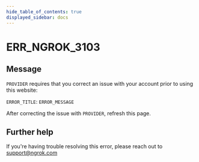 ```yaml
---
hide_table_of_contents: true
displayed_sidebar: docs
---
```



# ERR_NGROK_3103

## Message

`PROVIDER` requires that you correct an issue with your account prior to using this website:

`ERROR_TITLE`: `ERROR_MESSAGE`

After correcting the issue with `PROVIDER`, refresh this page.

<ErrorDetails error="err_ngrok_3103" />

## Further help

If you're having trouble resolving this error, please reach out to [support@ngrok.com](mailto:support@ngrok.com?subject=Help%20with%20ERR_NGROK_3103)
